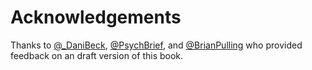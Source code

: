 # Acknowledgements

Thanks to [\@_DaniBeck](https://twitter.com/_DaniBeck), [\@PsychBrief](https://twitter.com/PsychBrief), and [\@BrianPulling](https://twitter.com/BrianPulling) who provided feedback on an draft version of this book. 
